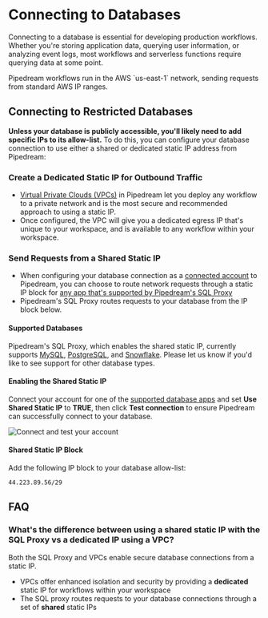 
# Connecting to Databases
Connecting to a database is essential for developing production workflows. Whether you're storing application data, querying user information, or analyzing event logs, most workflows and serverless functions require querying data at some point.

<Callout type="info">
Pipedream workflows run in the AWS `us-east-1` network, sending requests from standard AWS IP ranges.
</Callout>

## Connecting to Restricted Databases
**Unless your database is publicly accessible, you'll likely need to add specific IPs to its allow-list.** To do this, you can configure your database connection to use either a shared or dedicated static IP address from Pipedream:

### Create a Dedicated Static IP for Outbound Traffic
- [Virtual Private Clouds (VPCs)](/workflows/vpc/) in Pipedream let you deploy any workflow to a private network and is the most secure and recommended approach to using a static IP.
- Once configured, the VPC will give you a dedicated egress IP that's unique to your workspace, and is available to any workflow within your workspace.

### Send Requests from a Shared Static IP
- When configuring your database connection as a [connected account](/apps/connected-accounts) to Pipedream, you can choose to route network requests through a static IP block for [any app that's supported by Pipedream's SQL Proxy](#supported-databases)
- Pipedream's SQL Proxy routes requests to your database from the IP block below.

#### Supported Databases
Pipedream's SQL Proxy, which enables the shared static IP, currently supports [MySQL](https://pipedream.com/apps/mysql), [PostgreSQL](https://pipedream.com/apps/postgresql), and [Snowflake](https://pipedream.com/apps/snowflake). Please let us know if you'd like to see support for other database types.

#### Enabling the Shared Static IP
Connect your account for one of the [supported database apps](#supported-databases) and set **Use Shared Static IP** to **TRUE**, then click **Test connection** to ensure Pipedream can successfully connect to your database.

![Connect and test your account](https://res.cloudinary.com/pipedreamin/image/upload/v1717387003/test-connection-mysql_bizpqk.png)

#### Shared Static IP Block
Add the following IP block to your database allow-list:
```
44.223.89.56/29
```


## FAQ

### What's the difference between using a shared static IP with the SQL Proxy vs a dedicated IP using a VPC?
Both the SQL Proxy and VPCs enable secure database connections from a static IP.
- VPCs offer enhanced isolation and security by providing a **dedicated** static IP for workflows within your workspace
- The SQL proxy routes requests to your database connections through a set of **shared** static IPs
